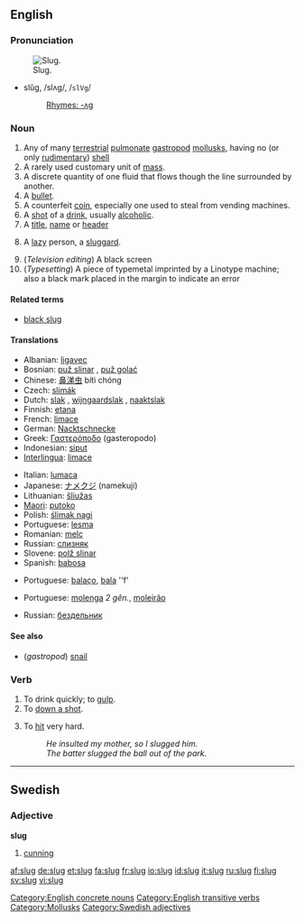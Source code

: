 ==English==

===Pronunciation===
[[Image:Arion lusitanicus eating.jpg|thumb|Slug.]]
*slŭg, /slʌɡ/, /<tt>slVg</tt>/
*:[[Rhymes:English:-ʌɡ|Rhymes: -ʌɡ]]

===Noun===
{{en-noun}}
{{wikipedia|Slug (disambiguation)|slug}}

# Any of many [[terrestrial]] [[pulmonate]] [[gastropod]] [[mollusk]]s, having no (or only [[rudimentary]]) [[shell]]
# A rarely used customary unit of [[mass]].
# A discrete quantity of one fluid that flows though the line surrounded by another.
# A [[bullet]].
# A counterfeit [[coin]], especially one used to steal from vending machines.
# A [[shot]] of a [[drink]], usually [[alcoholic]].
# A [[title]], [[name]] or [[header]]
# {{slang}} A [[lazy]] person, a [[sluggard]].
# (''Television editing'') A black screen
# (''Typesetting'') A piece of typemetal imprinted by a Linotype machine; also a black mark placed in the margin to indicate an error

====Related terms====
*[[black slug]]

====Translations====
{{trans-top|gastropod}}
*Albanian: [[ligavec]]
*Bosnian: [[puž slinar]] {{m}}, [[puž golać]] {{m}}
*Chinese: [[鼻涕虫]] bítì chóng
*Czech: [[slimák]]
*Dutch: [[slak]] {{f}}, [[wijngaardslak]] {{f}}, [[naaktslak]] {{f}}
*Finnish: [[etana]]
*French: [[limace]] {{f}}
*German: [[Nacktschnecke]] {{f}}
*Greek: [[Γαστερόποδο]] (gasteropodo) {{n}}
*Indonesian: [[siput]]
*[[Interlingua]]: [[limace]]
{{trans-mid}}
*Italian: [[lumaca]] {{f}}
*Japanese: [[ナメクジ]] (namekuji)
*Lithuanian: [[šliužas]] {{m}}
*[[Maori]]: [[putoko]]
*Polish: [[ślimak nagi]] {{m}}
*Portuguese: [[lesma]]  {{f}}
*Romanian: [[melc]] {{m}}
*Russian: [[слизняк]] {{m}}
*Slovene: [[polž slinar]] {{m}}
*Spanish: [[babosa]] {{f}}
{{trans-bottom}}

{{trans-top|bullet}}
{{trans-mid}}
*Portuguese: [[balaço]], {{m}}  [[bala]] ''f'
{{trans-bottom}}

{{trans-top|lazy person}}
*Portuguese: [[molenga]] ''2 gên.'', [[moleirão]] {{m}}
{{trans-mid}}
*Russian: [[бездельник]] {{m}}
{{trans-bottom}}

====See also====
* (''gastropod'') [[snail]]

===Verb===
{{en-verb|slug|g|ed}}

# To drink quickly; to [[gulp]].
# To [[down a shot]].
# {{transitive}} To [[hit]] very hard.
#: ''He insulted my mother, so I slugged him.''
#: ''The batter slugged the ball out of the park.''

[[Category:English concrete nouns]]
[[Category:English transitive verbs]]

----

==Swedish==

===Adjective===
'''slug'''

# [[cunning]]

[[Category:Mollusks]]
[[Category:Swedish adjectives]]

[[af:slug]]
[[de:slug]]
[[et:slug]]
[[fa:slug]]
[[fr:slug]]
[[io:slug]]
[[id:slug]]
[[it:slug]]
[[ru:slug]]
[[fi:slug]]
[[sv:slug]]
[[vi:slug]]